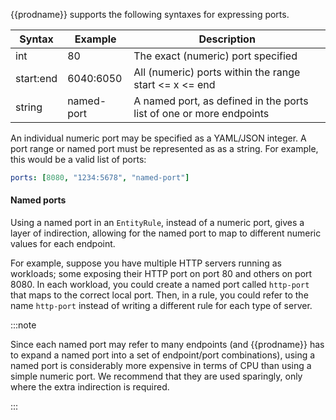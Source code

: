 {{prodname}} supports the following syntaxes for expressing ports.

| Syntax     | Example    | Description |
|------------|------------|-------------|
| int        | 80         | The exact (numeric) port specified 
| start:end  | 6040:6050  | All (numeric) ports within the range start <= x <= end
| string     | named-port | A named port, as defined in the ports list of one or more endpoints

An individual numeric port may be specified as a YAML/JSON integer.  A port range or
named port must be represented as as a string.  For example, this would be a valid list of ports:
```yaml
ports: [8080, "1234:5678", "named-port"]
```

#### Named ports

Using a named port in an `EntityRule`, instead of a numeric port, gives a layer of indirection, 
allowing for the named port to map to different numeric values for each endpoint.  

For example, suppose you have multiple HTTP servers running as workloads; some exposing their HTTP 
port on port 80 and others on port 8080. In each workload, you could create a named port called 
`http-port` that maps to the correct local port.  Then, in a rule, you could refer to the name 
`http-port` instead of writing a different rule for each type of server.

:::note

Since each named port may refer to many endpoints (and {{prodname}} has to expand a named port into
a set of endpoint/port combinations), using a named port is considerably more expensive in terms 
of CPU than using a simple numeric port.  We recommend that they are used sparingly, only where 
the extra indirection is required.

:::
